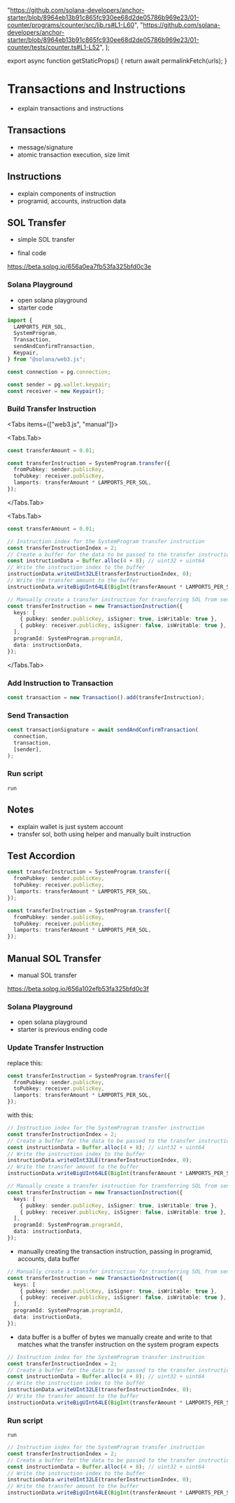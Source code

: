 
  "https://github.com/solana-developers/anchor-starter/blob/8964eb13b91c865fc930ee68d2de05786b969e23/01-counter/programs/counter/src/lib.rs#L1-L60",
  "https://github.com/solana-developers/anchor-starter/blob/8964eb13b91c865fc930ee68d2de05786b969e23/01-counter/tests/counter.ts#L1-L52",
];

export async function getStaticProps() {
  return await permalinkFetch(urls);
}

# Transactions and Instructions

- explain transactions and instructions

## Transactions

- message/signature
- atomic transaction execution, size limit

## Instructions

- explain components of instruction
- programid, accounts, instruction data

## SOL Transfer

- simple SOL transfer

- final code

https://beta.solpg.io/656a0ea7fb53fa325bfd0c3e

<Steps>

### Solana Playground

- open solana playground
- starter code

```ts filename="client.ts"
import {
  LAMPORTS_PER_SOL,
  SystemProgram,
  Transaction,
  sendAndConfirmTransaction,
  Keypair,
} from "@solana/web3.js";

const connection = pg.connection;

const sender = pg.wallet.keypair;
const receiver = new Keypair();
```

### Build Transfer Instruction

<Tabs items={["web3.js", "manual"]}>

<Tabs.Tab>

```ts filename="client.ts" copy
const transferAmount = 0.01;

const transferInstruction = SystemProgram.transfer({
  fromPubkey: sender.publicKey,
  toPubkey: receiver.publicKey,
  lamports: transferAmount * LAMPORTS_PER_SOL,
});
```

</Tabs.Tab>

<Tabs.Tab>

```ts filename="client.ts" copy
const transferAmount = 0.01;

// Instruction index for the SystemProgram transfer instruction
const transferInstructionIndex = 2;
// Create a buffer for the data to be passed to the transfer instruction
const instructionData = Buffer.alloc(4 + 8); // uint32 + uint64
// Write the instruction index to the buffer
instructionData.writeUInt32LE(transferInstructionIndex, 0);
// Write the transfer amount to the buffer
instructionData.writeBigUInt64LE(BigInt(transferAmount * LAMPORTS_PER_SOL), 4);

// Manually create a transfer instruction for transferring SOL from sender to receiver
const transferInstruction = new TransactionInstruction({
  keys: [
    { pubkey: sender.publicKey, isSigner: true, isWritable: true },
    { pubkey: receiver.publicKey, isSigner: false, isWritable: true },
  ],
  programId: SystemProgram.programId,
  data: instructionData,
});
```

</Tabs.Tab>
</Tabs>

### Add Instruction to Transaction

```ts filename="client.ts" copy
const transaction = new Transaction().add(transferInstruction);
```

### Send Transaction

```ts filename="client.ts" copy
const transactionSignature = await sendAndConfirmTransaction(
  connection,
  transaction,
  [sender],
);
```

### Run script

```shell filename="Terminal" copy
run
```

</Steps>

## Notes

- explain wallet is just system account
- transfer sol, both using helper and manually built instruction

## Test Accordion

```ts filename="client.ts" copy
const transferInstruction = SystemProgram.transfer({
  fromPubkey: sender.publicKey,
  toPubkey: receiver.publicKey,
  lamports: transferAmount * LAMPORTS_PER_SOL,
});
```

<Accordions >
<Accordion title="Accordion">

```ts
const transferInstruction = SystemProgram.transfer({
  fromPubkey: sender.publicKey,
  toPubkey: receiver.publicKey,
  lamports: transferAmount * LAMPORTS_PER_SOL,
});
```

</Accordion>
</Accordions>

<Accordions type="multiple">
<Accordion title="Accordion">

## Manual SOL Transfer

- manual SOL transfer

https://beta.solpg.io/656a102efb53fa325bfd0c3f

<Steps>

### Solana Playground

- open solana playground
- starter is previous ending code

### Update Transfer Instruction

replace this:

```ts filename="client.ts" copy
const transferInstruction = SystemProgram.transfer({
  fromPubkey: sender.publicKey,
  toPubkey: receiver.publicKey,
  lamports: transferAmount * LAMPORTS_PER_SOL,
});
```

with this:

```ts filename="client.ts" copy
// Instruction index for the SystemProgram transfer instruction
const transferInstructionIndex = 2;
// Create a buffer for the data to be passed to the transfer instruction
const instructionData = Buffer.alloc(4 + 8); // uint32 + uint64
// Write the instruction index to the buffer
instructionData.writeUInt32LE(transferInstructionIndex, 0);
// Write the transfer amount to the buffer
instructionData.writeBigUInt64LE(BigInt(transferAmount * LAMPORTS_PER_SOL), 4);

// Manually create a transfer instruction for transferring SOL from sender to receiver
const transferInstruction = new TransactionInstruction({
  keys: [
    { pubkey: sender.publicKey, isSigner: true, isWritable: true },
    { pubkey: receiver.publicKey, isSigner: false, isWritable: true },
  ],
  programId: SystemProgram.programId,
  data: instructionData,
});
```

- manually creating the transaction instruction, passing in programid, accounts,
  data buffer

```ts filename="client.ts"
// Manually create a transfer instruction for transferring SOL from sender to receiver
const transferInstruction = new TransactionInstruction({
  keys: [
    { pubkey: sender.publicKey, isSigner: true, isWritable: true },
    { pubkey: receiver.publicKey, isSigner: false, isWritable: true },
  ],
  programId: SystemProgram.programId,
  data: instructionData,
});
```

- data buffer is a buffer of bytes we manually create and write to that matches
  what the transfer instruction on the system program expects

```ts filename="client.ts"
// Instruction index for the SystemProgram transfer instruction
const transferInstructionIndex = 2;
// Create a buffer for the data to be passed to the transfer instruction
const instructionData = Buffer.alloc(4 + 8); // uint32 + uint64
// Write the instruction index to the buffer
instructionData.writeUInt32LE(transferInstructionIndex, 0);
// Write the transfer amount to the buffer
instructionData.writeBigUInt64LE(BigInt(transferAmount * LAMPORTS_PER_SOL), 4);
```

### Run script

```shell filename="Terminal" copy
run
```

</Steps>

</Accordion>

<Accordion title="Accordion2">

```ts filename="client.ts"
// Instruction index for the SystemProgram transfer instruction
const transferInstructionIndex = 2;
// Create a buffer for the data to be passed to the transfer instruction
const instructionData = Buffer.alloc(4 + 8); // uint32 + uint64
// Write the instruction index to the buffer
instructionData.writeUInt32LE(transferInstructionIndex, 0);
// Write the transfer amount to the buffer
instructionData.writeBigUInt64LE(BigInt(transferAmount * LAMPORTS_PER_SOL), 4);
```

</Accordion>
</Accordions>

<RemoteCodeblock permalink={urls[0]} />

<RemoteCodeblock permalink={urls[1]} />
